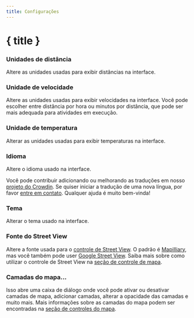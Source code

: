 ```yaml
---
title: Configurações
---
```


<script lang="ts">
</script>

# { title }

### <Ruler size="16" class="inline-block" style="margin-bottom: 2px" /> Unidades de distância

Altere as unidades usadas para exibir distâncias na interface.

### <Zap size="16" class="inline-block" style="margin-bottom: 2px" /> Unidade de velocidade

Altere as unidades usadas para exibir velocidades na interface.
Você pode escolher entre distância por hora ou minutos por distância, que pode ser mais adequada para atividades em execução.

### <Thermometer size="16" class="inline-block" style="margin-bottom: 2px" /> Unidade de temperatura

Alterar as unidades usadas para exibir temperaturas na interface.

### <Languages size="16" class="inline-block" style="margin-bottom: 2px" /> Idioma

Altere o idioma usado na interface.

<DocsNote>

Você pode contribuir adicionando ou melhorando as traduções em nosso <a href="https://crowdin.com/project/gpxstudio" target="_blank">projeto do Crowdin</a>.
Se quiser iniciar a tradução de uma nova língua, por favor <a href="#contact">entre em contato</a>.
Qualquer ajuda é muito bem-vinda!

</DocsNote>

### <Sun size="16" class="inline-block" style="margin-bottom: 2px" /> Tema

Alterar o tema usado na interface.

### <PersonStanding size="16" class="inline-block" style="margin-bottom: 2px" /> Fonte do Street View

Altere a fonte usada para o [controle de Street View](../map-controls).
O padrão é <a href="https://www.mapillary.com" target="_blank">Mapilliary</a>, mas você também pode user <a href="https://www.google.com/streetview/" target="_blank">Google Street View</a>.
Saiba mais sobre como utilizar o controle de Street View na [seção de controle de mapa](../map-controls).

### <Layers3 size="16" class="inline-block" style="margin-bottom: 2px" /> Camadas do mapa...

Isso abre uma caixa de diálogo onde você pode ativar ou desativar camadas de mapa, adicionar camadas, alterar a opacidade das camadas e muito mais.
Mais informações sobre as camadas do mapa podem ser encontradas na [seção de controles do mapa](../map-controls).
